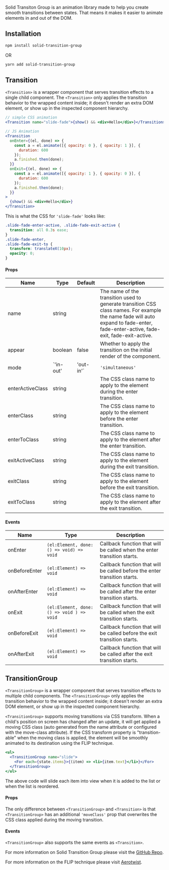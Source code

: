 
<Title>Solid Transition Group</Title>

Solid Transiton Group is an animation library made to help you create smooth transitions between states. That means it makes it easier to animate elements in and out of the DOM.

## Installation

```bash
npm install solid-transition-group
```

OR

```bash
yarn add solid-transition-group
```

## Transition

`<Transition>` is a wrapper component that serves transition effects to a single child component. The `<Transition>` only applies the transition behavior to the wrapped content inside; it doesn't render an extra DOM element, or show up in the inspected component hierarchy.

```jsx
// simple CSS animation
<Transition name="slide-fade">{show() && <div>Hello</div>}</Transition>

// JS Animation
<Transition
  onEnter={(el, done) => {
    const a = el.animate([{ opacity: 0 }, { opacity: 1 }], {
      duration: 600
    });
    a.finished.then(done);
  }}
  onExit={(el, done) => {
    const a = el.animate([{ opacity: 1 }, { opacity: 0 }], {
      duration: 600
    });
    a.finished.then(done);
  }}
>
  {show() && <div>Hello</div>}
</Transition>
```

This is what the CSS for `'slide-fade'` looks like:

```css
.slide-fade-enter-active, .slide-fade-exit-active {
  transition: all 0.3s ease;
}
.slide-fade-enter,
.slide-fade-exit-to {
  transform: translateX(10px);
  opacity: 0;
}
```

#### Props

| Name | Type | Default | Description |
| --- | --- | --- | --- |
| name | string | | The name of the transition used to generate transition CSS class names. For example the name fade will auto expand to fade-enter, fade-enter-active, fade-exit, fade-exit-active. |
| appear | boolean | false | Whether to apply the transition on the initial render of the component. |
| mode | `'in-out' | 'out-in'` | `'simultaneous'` | The transition mode that controls the timing sequence of the leaving/entering transitions. |
| enterActiveClass | string | | The CSS class name to apply to the element during the enter transition. |
| enterClass | string | | The CSS class name to apply to the element before the enter transition. |
| enterToClass | string | | The CSS class name to apply to the element after the enter transition. |
| exitActiveClass | string | | The CSS class name to apply to the element during the exit transition. |
| exitClass | string | | The CSS class name to apply to the element before the exit transition. |
| exitToClass | string | | The CSS class name to apply to the element after the exit transition. |

#### Events

| Name          | Type                                      | Description                                                               |
| ------------- | ----------------------------------------- | ------------------------------------------------------------------------- |
| onEnter       | `(el:Element, done: () => void) => void`  | Callback function that will be called when the enter transition starts.   |
| onBeforeEnter | `(el:Element) => void`                    | Callback function that will be called before the enter transition starts. |
| onAfterEnter  | `(el:Element) => void`                    | Callback function that will be called after the enter transition starts.  |
| onExit        | `(el:Element, done: () => void ) => void` | Callback function that will be called when the exit transition starts.    |
| onBeforeExit  | `(el:Element) => void`                    | Callback function that will be called before the exit transition starts.  |
| onAfterExit   | `(el:Element) => void`                    | Callback function that will be called after the exit transition starts.   |

## TransitionGroup

`<TransitionGroup>` is a wrapper component that serves transition effects to multiple child components. The `<TransitionGroup>` only applies the transition behavior to the wrapped content inside; it doesn't render an extra DOM element, or show up in the inspected component hierarchy.

`<TransitionGroup>` supports moving transitions via CSS transform. When a child's position on screen has changed after an update, it will get applied a moving CSS class (auto generated from the name attribute or configured with the move-class attribute). If the CSS transform property is "transition-able" when the moving class is applied, the element will be smoothly animated to its destination using the FLIP technique.

```jsx
<ul>
  <TransitionGroup name="slide">
    <For each={state.items}>{(item) => <li>{item.text}</li>}</For>
  </TransitionGroup>
</ul>
```

The above code will slide each item into view when it is added to the list or when the list is reordered.

#### Props

The only difference between `<TransitionGroup>` and `<Transition>` is that `<TransitionGroup>` has an additional `'moveClass'` prop that overwrites the CSS class applied during the moving transition.

#### Events

`<TransitionGroup>` also supports the same events as `<Transition>`.

<Aside>
  For more information on Solid Transition Group please visit the <a href="https://github.com/solidjs/solid-transition-group"> GitHub Repo</a>.

For more information on the FLIP technique please visit <a href="https://aerotwist.com/blog/flip-your-animations/">Aerotwist</a>.

</Aside>
